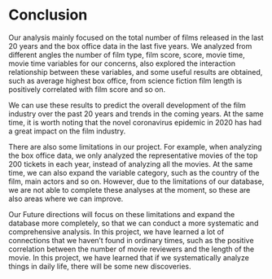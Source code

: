 # Conclusion

Our analysis mainly focused on the total number of films released in the last 20 years and the box office data in the last five years. We analyzed from different angles the number of film type, film score, score, movie time, movie time variables for our concerns, also explored the interaction relationship between these variables, and some useful results are obtained, such as average highest box office, from science fiction film length is positively correlated with film score and so on.

We can use these results to predict the overall development of the film industry over the past 20 years and trends in the coming years. At the same time, it is worth noting that the novel coronavirus epidemic in 2020 has had a great impact on the film industry.

There are also some limitations in our project. For example, when analyzing the box office data, we only analyzed the representative movies of the top 200 tickets in each year, instead of analyzing all the movies. At the same time, we can also expand the variable category, such as the country of the film, main actors and so on. However, due to the limitations of our database, we are not able to complete these analyses at the moment, so these are also areas where we can improve. 

Our Future directions will focus on these limitations and expand the database more completely, so that we can conduct a more systematic and comprehensive analysis.
In this project, we have learned a lot of connections that we haven't found in ordinary times, such as the positive correlation between the number of movie reviewers and the length of the movie. In this project, we have learned that if we systematically analyze things in daily life, there will be some new discoveries.
